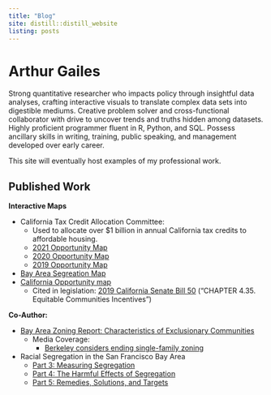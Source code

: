 ```yaml
---
title: "Blog"
site: distill::distill_website
listing: posts
---
```


# Arthur Gailes

Strong quantitative researcher who impacts policy through insightful data analyses, crafting interactive visuals to translate complex data sets into digestible mediums. Creative problem solver and cross-functional collaborator with drive to uncover trends and truths hidden among datasets. Highly proficient programmer fluent in R, Python, and SQL. Possess ancillary skills in writing, training, public speaking, and management developed over early career.

This site will eventually host examples of my professional work.

## Published Work

**Interactive Maps**

* California Tax Credit Allocation Committee:
  + Used to allocate over $1 billion in annual California tax credits to affordable housing.
  + [2021 Opportunity Map](https://belonging.berkeley.edu/2021-tcac-opportunity-map)
  + [2020 Opportunity Map](https://belonging.berkeley.edu/tcac-opportunity-map-2020)
  + [2019 Opportunity Map](https://haasinstitute.berkeley.edu/sites/default/files/mappings/TCAC/opportunity_map_2019.html)
* [Bay Area Segreation Map](https://belonging.berkeley.edu/bay-segregation-map)
* [California Opportunity map](https://mappingopportunityca.org/)
  + Cited in legislation: [2019 California Senate Bill 50](https://leginfo.legislature.ca.gov/faces/billTextClient.xhtml?bill_id=201920200SB50) ("CHAPTER  4.35. Equitable Communities Incentives")

**Co-Author:**

* [Bay Area Zoning Report: Characteristics of Exclusionary Communities](https://belonging.berkeley.edu/single-family-zoning-san-francisco-bay-area)
  + Media Coverage:
    - [Berkeley considers ending single-family zoning](https://www.mercurynews.com/2021/02/12/berkeley-considers-ending-single-family-zoning/amp/)
* Racial Segregation in the San Francisco Bay Area
  + [Part 3: Measuring Segregation](https://haasinstitute.berkeley.edu/racial-segregation-san-francisco-bay-area-part-3)
  + [Part 4: The Harmful Effects of Segregation](https://haasinstitute.berkeley.edu/racial-segregation-san-francisco-bay-area-part-4)
  + [Part 5: Remedies, Solutions, and Targets](https://belonging.berkeley.edu/racial-segregation-san-francisco-bay-area-part-5)